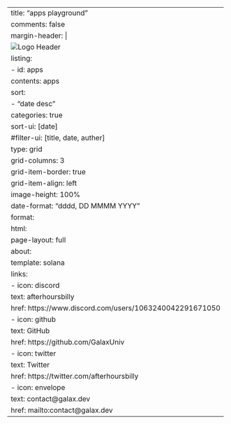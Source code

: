 ---
title: "apps playground"
comments: false
margin-header: |
  ![Logo Header](static/images/profile.jpg)
listing:
  - id: apps
    contents: apps
    sort:
      - "date desc"
    categories: true
    sort-ui: [date]
    #filter-ui: [title, date, auther]
    type: grid
    grid-columns: 3
    grid-item-border: true
    grid-item-align: left
    image-height: 100%
    date-format: "dddd, DD MMMM YYYY"
format:
  html:
    page-layout: full
about:
  template: solana
  links:
    - icon: discord
      text: afterhoursbilly
      href: https://www.discord.com/users/1063240042291671050
    - icon: github
      text: GitHub
      href: https://github.com/GalaxUniv
    - icon: twitter
      text: Twitter
      href: https://twitter.com/afterhoursbilly
    - icon: envelope
      text: contact@galax.dev
      href: mailto:contact@galax.dev
---